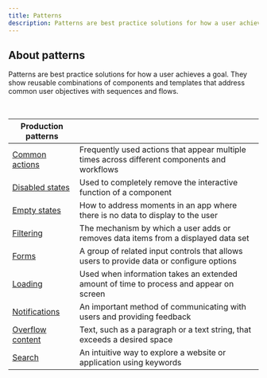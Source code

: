 ```yaml
---
title: Patterns
description: Patterns are best practice solutions for how a user achieves a goal. They show reusable combinations of components and templates that address common user objectives with sequences and flows.
---
```


## About patterns

Patterns are best practice solutions for how a user achieves a goal. They show reusable combinations of components and templates that address common user objectives with sequences and flows.

<br />

| Production patterns                             |                                                                                              |
| ----------------------------------------------- | -------------------------------------------------------------------------------------------- |
| [Common actions](/patterns/common-actions)      | Frequently used actions that appear multiple times across different components and workflows |
| [Disabled states](/patterns/disabled-states)    | Used to completely remove the interactive function of a component                            |
| [Empty states](/patterns/empty-states-pattern)  | How to address moments in an app where there is no data to display to the user               |
| [Filtering](/patterns/filtering)                | The mechanism by which a user adds or removes data items from a displayed data set           |
| [Forms](/patterns/forms-pattern)                | A group of related input controls that allows users to provide data or configure options     |
| [Loading](/patterns/loading)                    | Used when information takes an extended amount of time to process and appear on screen       |
| [Notifications](/patterns/notification-pattern) | An important method of communicating with users and providing feedback                       |
| [Overflow content](/patterns/overflow-content)  | Text, such as a paragraph or a text string, that exceeds a desired space                     |
| [Search](/patterns/search-pattern)              | An intuitive way to explore a website or application using keywords                          |
